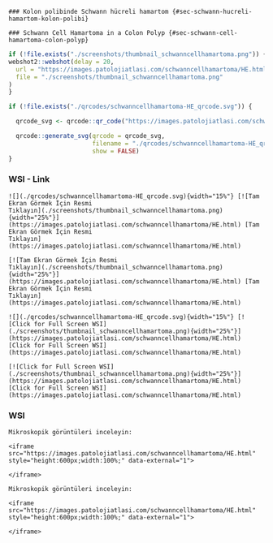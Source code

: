 

```asis

### Kolon polibinde Schwann hücreli hamartom {#sec-schwann-hucreli-hamartom-kolon-polibi}
```


```asis

### Schwann Cell Hamartoma in a Colon Polyp {#sec-schwann-cell-hamartoma-colon-polyp}
```


```r
if (!file.exists("./screenshots/thumbnail_schwanncellhamartoma.png")) {
webshot2::webshot(delay = 20,
  url = "https://images.patolojiatlasi.com/schwanncellhamartoma/HE.html",
  file = "./screenshots/thumbnail_schwanncellhamartoma.png"
)
}
```



```r
if (!file.exists("./qrcodes/schwanncellhamartoma-HE_qrcode.svg")) {

  qrcode_svg <- qrcode::qr_code("https://images.patolojiatlasi.com/schwanncellhamartoma/HE.html")

  qrcode::generate_svg(qrcode = qrcode_svg,
                       filename = "./qrcodes/schwanncellhamartoma-HE_qrcode.svg",
                       show = FALSE)
}
```


::::: panel-tabset


### WSI - Link




:::: {.content-visible when-format="pdf"}


```asis


![](./qrcodes/schwanncellhamartoma-HE_qrcode.svg){width="15%"} [![Tam Ekran Görmek İçin Resmi
Tıklayın](./screenshots/thumbnail_schwanncellhamartoma.png){width="25%"}](https://images.patolojiatlasi.com/schwanncellhamartoma/HE.html) [Tam Ekran Görmek İçin Resmi
Tıklayın](https://images.patolojiatlasi.com/schwanncellhamartoma/HE.html)
```


::::




:::: {.content-hidden when-format="pdf"}


```asis

[![Tam Ekran Görmek İçin Resmi
Tıklayın](./screenshots/thumbnail_schwanncellhamartoma.png){width="25%"}](https://images.patolojiatlasi.com/schwanncellhamartoma/HE.html) [Tam Ekran Görmek İçin Resmi
Tıklayın](https://images.patolojiatlasi.com/schwanncellhamartoma/HE.html)
```

::::



:::: {.content-visible when-format="pdf"}



```asis


![](./qrcodes/schwanncellhamartoma-HE_qrcode.svg){width="15%"} [![Click for Full Screen WSI](./screenshots/thumbnail_schwanncellhamartoma.png){width="25%"}](https://images.patolojiatlasi.com/schwanncellhamartoma/HE.html) [Click for Full Screen WSI](https://images.patolojiatlasi.com/schwanncellhamartoma/HE.html)
```

::::




:::: {.content-hidden when-format="pdf"}


```asis

[![Click for Full Screen WSI](./screenshots/thumbnail_schwanncellhamartoma.png){width="25%"}](https://images.patolojiatlasi.com/schwanncellhamartoma/HE.html) [Click for Full Screen WSI](https://images.patolojiatlasi.com/schwanncellhamartoma/HE.html)
```


::::



### WSI


```asis

Mikroskopik görüntüleri inceleyin:

<iframe src="https://images.patolojiatlasi.com/schwanncellhamartoma/HE.html" style="height:600px;width:100%;" data-external="1">

</iframe>
```


```asis

Mikroskopik görüntüleri inceleyin:

<iframe src="https://images.patolojiatlasi.com/schwanncellhamartoma/HE.html" style="height:600px;width:100%;" data-external="1">

</iframe>
```


:::::


